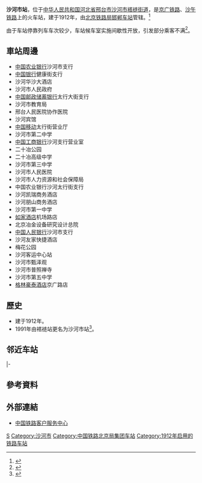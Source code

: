 {{noteTA
|1=zh-cn:始发; zh-hk:列車;
|2=zh-cn:车次; zh-hk:班次;
}}
{{Infobox China railway station 
|车站名称 = 沙河市站
|图片 = 
|图片介绍 = 
|其他名称 = 褡裢站
|车站拼音 = Shaheshi
|英文名称 = Shaheshi Railway Station
|车站代码 = 20510<ref>{{cite book|title=中华人民共和国铁路车站代码（GB/T 10302-2010）|publisher=中国标准出版社|year=2010|isbn=155066140495|ignore-isbn-error=true|pages=30}}</ref>
|电报码 = VOP
|拼音码 = SHS
|车站位置 = [[河北省|河北省]][[邢台市|邢台市]][[沙河市|沙河市]][[褡裢街道|褡裢街道]]
|坐标 = {{coord|36|51|40|N|114|29|50|E|display=inline,title}}
|归属= [[北京铁路局|北京铁路局]][[邯郸站#下辖车站|邯郸车站]]<ref name="l2">{{cite journal|author=李建强|title=邯郸站日常接发车作业效率提高策略研究|url=http://www.lw828.com/zaizhiyanjiushenglunwen/63448.html|work=科技、经济、市场|year=2018|via=星火论文网|quote=邯郸站下设8个车间，管辖7个中间站，其中，管辖的邯郸南站为一等站，沙河市站和马头站为二等站，临沼关站和磁县站为三等站，黄粱梦站、讲武城站和柏庄站为四等站。|access-date=2021-01-08|archive-date=2021-01-10|archive-url=https://web.archive.org/web/20210110051528/http://www.lw828.com/zaizhiyanjiushenglunwen/63448.html|dead-url=no}}</ref>
|线路 = [[京广铁路|京广铁路]]、[[沙午铁路|沙午铁路]]
|车站等级 = [[二等站_(中铁)|二等站]]
|月台数目 = 2
|股道数目 = 10
}}
'''沙河市站'''，位于[[中华人民共和国|中华人民共和国]][[河北省|河北省]][[邢台市|邢台市]][[沙河市|沙河市]][[褡裢街道|褡裢街道]]，是[[京广铁路|京广铁路]]、[[沙午铁路|沙午铁路]]上的火车站，建于1912年，由[[北京铁路局|北京铁路局]][[邯郸站#下辖车站|邯郸车站]]管辖。<ref>{{Cite web |url=http://search.huochepiao.com/huochezhan/jieshao/2077.htm |title=沙河市火车站介绍 |accessdate=2018-02-13 |archive-date=2016-08-02 |archive-url=https://web.archive.org/web/20160802100514/http://search.huochepiao.com/huochezhan/jieshao/2077.htm |dead-url=no }}</ref>

由于车站停靠列车车次较少，车站候车室实施间歇性开放，引发部分乘客不满<ref>{{cite news|title=沙河火车站候车室间歇性开门 乘客酷暑中站外等候|url=http://hebei.sina.com.cn/news/s/2019-06-13/detail-ihvhiews8589779.shtml|publisher=新浪网|work=河北新闻网|date=2019-06-13}}</ref>。
==車站周邊==
* [[中国农业银行|中国农业银行]]沙河市支行
* [[中国银行|中国银行]]健康街支行
* 沙河华沙大酒店
* 沙河市人民政府
* [[中国邮政储蓄银行|中国邮政储蓄银行]]太行大街支行
* 沙河市教育局
* 邢台人民医院协作医院
* 沙河宾馆
* [[中国移动|中国移动]]太行街营业厅
* 沙河市第二中学
* [[中国工商银行|中国工商银行]]沙河支行营业室
* 二十冶公园
* 二十冶高级中学
* 沙河市第三中学
* 沙河市人民医院
* 沙河市人力资源和社会保障局
* 中国农业银行沙河太行街支行
* 沙河凯瑞商务酒店
* 沙河朋山商务酒店
* 沙河市第一中学
* [[如家酒店|如家酒店]]机场路店
* 北京冶金设备研究设计总院
* [[中国人民银行|中国人民银行]]沙河市支行
* 沙河友家快捷酒店
* 梅花公园
* 沙河客运中心站
* 沙河市甄泽观
* 沙河市普照禅寺
* 沙河市第五中学
* [[格林豪泰酒店|格林豪泰酒店]]京广路店

==歷史==
* 建于1912年。
* 1991年由褡裢站更名为沙河市站<ref name="crbj8804">{{cite book|author=《北京铁路局志》编纂委员会|title=北京铁路局志（1988–2004）|publisher=方志出版社|year=2006|isbn=7-80192-798-2}}</ref>{{rp|378}}。

== 邻近车站 ==
{{start rail box|[[File:China_Railways.svg|16px]] [[中国铁路|中国铁路]]}}
{{s-inop|[[小康庄站|小康庄站]]<br /><s>''[[留客站|留客站]]''</s>(已撤销)|{{站|丰台}}方向}}
{{s-line|[[京广铁路|京广铁路]]<br />← 18km 沙河市站 9km →{{0}}}}
{{s-inop|[[临洺关站|临洺关站]]|{{站|广州}}方向}}
|-
{{terminus}}
{{s-line|[[沙午铁路|沙午铁路]]<br />{{0}}{{0}} {{0}}{{0}}{{0}}{{0}} 沙河市站 13km →}}
{{s-inop|[[章村站|章村站]]|{{站|午汲}}方向}}
{{end box}}
==參考資料==
{{reflist}}
==外部連結==
* [http://www.12306.cn/mormhweb/ 中国铁路客户服务中心] {{Wayback|url=http://www.12306.cn/mormhweb/ |date=20180205163941 }}
{{京广铁路}}
{{沙午铁路}}
[[Category:邢台市铁路车站|S]]
[[Category:沙河市|Category:沙河市]]
[[Category:中国铁路北京局集团车站|Category:中国铁路北京局集团车站]]
[[Category:1912年启用的铁路车站|Category:1912年启用的铁路车站]]